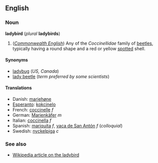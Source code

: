 ==English==
===Noun===
'''ladybird''' (''plural'' '''ladybirds''')

#(''[[Commonwealth English]]'') Any of the ''Coccinellidae'' family of [[beetle]]s, typically having a round shape and a red or yellow [[spotted]] shell.

====Synonyms====
*[[ladybug]] (''US, Canada'')
*[[lady beetle]] (''term preferred by some scientists'')

====Translations====
*Danish: [[mariehøne]]
*[[Esperanto]]: [[kokcinelo]]
*French: [[coccinelle]] ''f''
*German: [[Marienkäfer]] ''m''
*Italian: [[coccinella]] ''f''
*Spanish: [[mariquita]] ''f'', [[vaca de San Antón]] ''f'' (''colloquial'')
*Swedish: [[nyckelpiga]] ''c''

===See also===
*[[w:ladybird|Wikipedia article on the ladybird]]